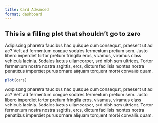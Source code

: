 ```yaml
---
title: Card Advanced
format: dashboard
---
```



:::{.card .expandable height=475px}

## This is a filling plot that shouldn't go to zero

Adipiscing pharetra faucibus hac quisque cum consequat, praesent ut ad ac? Velit ad fermentum congue sodales fermentum pretium sem. Justo libero imperdiet tortor pretium fringilla eros, vivamus, vivamus class vehicula lacinia. Sodales luctus ullamcorper, sed nibh sem ultrices. Tortor fermentum nostra nostra sagittis, eros, dictum facilisis montes nostra penatibus imperdiet purus ornare aliquam torquent morbi convallis quam.



:::{.card-body min-height=200px}
```r
plot(cars)
```
:::


Adipiscing pharetra faucibus hac quisque cum consequat, praesent ut ad ac? Velit ad fermentum congue sodales fermentum pretium sem. Justo libero imperdiet tortor pretium fringilla eros, vivamus, vivamus class vehicula lacinia. Sodales luctus ullamcorper, sed nibh sem ultrices. Tortor fermentum nostra nostra sagittis, eros, dictum facilisis montes nostra penatibus imperdiet purus ornare aliquam torquent morbi convallis quam.


:::